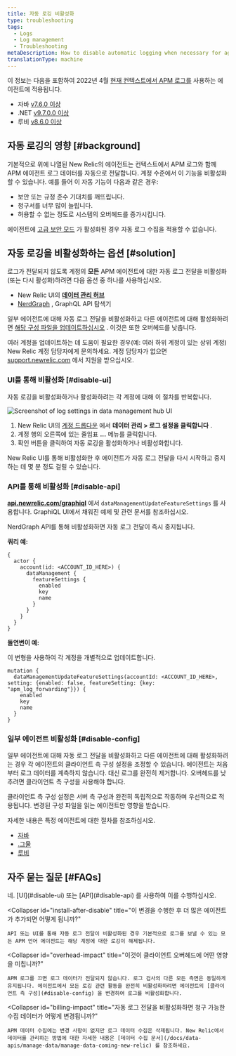 ```yaml
---
title: 자동 로깅 비활성화
type: troubleshooting
tags:
  - Logs
  - Log management
  - Troubleshooting
metaDescription: How to disable automatic logging when necessary for agents using APM logs in context.
translationType: machine
---
```



이 정보는 다음을 포함하여 2022년 4월 [현재 컨텍스트에서 APM 로그를](/docs/apm/new-relic-apm/getting-started/get-started-logs-context) 사용하는 에이전트에 적용됩니다.

* 자바 [v7.6.0 이상](/docs/release-notes/agent-release-notes/java-release-notes/)
* .NET [v9.7.0.0 이상](/docs/release-notes/agent-release-notes/net-release-notes/)
* 루비 [v8.6.0 이상](/docs/release-notes/agent-release-notes/ruby-release-notes/)

## 자동 로깅의 영향 [#background]

기본적으로 위에 나열된 New Relic의 에이전트는 컨텍스트에서 APM 로그와 함께 APM 에이전트 로그 데이터를 자동으로 전달합니다. 계정 수준에서 이 기능을 비활성화할 수 있습니다. 예를 들어 이 자동 기능이 다음과 같은 경우:

* 보안 또는 규정 준수 기대치를 깨뜨립니다.
* 청구서를 너무 많이 늘립니다.
* 허용할 수 없는 정도로 시스템의 오버헤드를 증가시킵니다.

에이전트에 [고급 보안 모드](/docs/apm/agents/manage-apm-agents/configuration/high-security-mode/) 가 활성화된 경우 자동 로그 수집을 적용할 수 없습니다.

## 자동 로깅을 비활성화하는 옵션 [#solution]

로그가 전달되지 않도록 계정의 **모든** APM 에이전트에 대한 자동 로그 전달을 비활성화(또는 다시 활성화)하려면 다음 옵션 중 하나를 사용하십시오.

* New Relic UI의 [**데이터 관리 허브**](#disable-ui)
* [NerdGraph](#disable-api) , GraphQL API 탐색기

일부 에이전트에 대해 자동 로그 전달을 비활성화하고 다른 에이전트에 대해 활성화하려면 [해당 구성 파일을 업데이트하십시오](#disable-config) . 이것은 또한 오버헤드를 낮춥니다.

여러 계정을 업데이트하는 데 도움이 필요한 경우(예: 여러 하위 계정이 있는 상위 계정) New Relic 계정 담당자에게 문의하세요. 계정 담당자가 없으면 [support.newrelic.com](https://support.newrelic.com) 에서 지원을 받으십시오.

### UI를 통해 비활성화 [#disable-ui]

자동 로깅을 비활성화하거나 활성화하려는 각 계정에 대해 이 절차를 반복합니다.

<img
  title="Disable automatic loggimg"
  alt="Screenshot of log settings in data management hub UI"
  src={autoLogsdisable}
/>

1. New Relic UI의 [계정 드롭다운](/docs/glossary/glossary/#account-dropdown) 에서 **데이터 관리 > 로그 설정을 클릭합니다** .
2. 계정 행의 오른쪽에 있는 줄임표 **...** 메뉴를 클릭합니다.
3. 확인 버튼을 클릭하여 자동 로깅을 활성화하거나 비활성화합니다.

New Relic UI를 통해 비활성화한 후 에이전트가 자동 로그 전달을 다시 시작하고 중지하는 데 몇 분 정도 걸릴 수 있습니다.

### API를 통해 비활성화 [#disable-api]

[**api.newrelic.com/graphiql**](https://api.newrelic.com/graphiql) 에서 `dataManagementUpdateFeatureSettings` 를 사용합니다. GraphiQL UI에서 채워진 예제 및 관련 문서를 참조하십시오.

NerdGraph API를 통해 비활성화하면 자동 로그 전달이 즉시 중지됩니다.

**쿼리 예:**

```
{
  actor {
    account(id: <ACCOUNT_ID_HERE>) {
      dataManagement {
        featureSettings {
          enabled
          key
          name
        }
      }
    }
  }
}
```

**돌연변이 예:**

이 변형을 사용하여 각 계정을 개별적으로 업데이트합니다.

```
mutation {
  dataManagementUpdateFeatureSettings(accountId: <ACCOUNT_ID_HERE>, setting: {enabled: false, featureSetting: {key: "apm_log_forwarding"}}) {
    enabled
    key
    name
  }
}
```

### 일부 에이전트 비활성화 [#disable-config]

일부 에이전트에 대해 자동 로그 전달을 비활성화하고 다른 에이전트에 대해 활성화하려는 경우 각 에이전트의 클라이언트 측 구성 설정을 조정할 수 있습니다. 에이전트는 처음부터 로그 데이터를 계측하지 않습니다. 대신 로그를 완전히 제거합니다. 오버헤드를 낮추려면 클라이언트 측 구성을 사용해야 합니다.

클라이언트 측 구성 설정은 서버 측 구성과 완전히 독립적으로 작동하며 우선적으로 적용됩니다. 변경된 구성 파일을 읽는 에이전트만 영향을 받습니다.

자세한 내용은 특정 에이전트에 대한 절차를 참조하십시오.

* [자바](/docs/logs/logs-context/java-configure-logs-context-all#2-decorate)
* [.그물](/docs/logs/logs-context/net-configure-logs-context-all#2-decorate)
* [루비](/logs/logs-context/configure-logs-context-ruby#2-decorate)

## 자주 묻는 질문 [#FAQs]

<CollapserGroup>
  <Collapser
    id="disable-before-install"
    title="언어 에이전트를 설치하기 전에 에이전트의 로그를 끌 수 있습니까?"
  >
    네. [UI](#disable-ui) 또는 [API](#disable-api) 를 사용하여 이를 수행하십시오.
  </Collapser>

  <Collapser
    id="install-after-disable"
    title="이 변경을 수행한 후 더 많은 에이전트가 추가되면 어떻게 됩니까?"
  >
    API 또는 UI를 통해 자동 로그 전달이 비활성화된 경우 기본적으로 로그를 보낼 수 있는 모든 APM 언어 에이전트는 해당 계정에 대한 로깅이 해제됩니다.
  </Collapser>

  <Collapser
    id="overhead-impact"
    title="이것이 클라이언트 오버헤드에 어떤 영향을 미칩니까?"
  >
    APM 로그를 끄면 로그 데이터가 전달되지 않습니다. 로그 검사의 다른 모든 측면은 동일하게 유지됩니다. 에이전트에서 모든 로깅 관련 활동을 완전히 비활성화하려면 에이전트의 [클라이언트 측 구성](#disable-config) 을 변경하여 로그를 비활성화합니다.
  </Collapser>

  <Collapser
    id="billing-impact"
    title="자동 로그 전달을 비활성화하면 청구 가능한 수집 데이터가 어떻게 변경됩니까?"
  >
    APM 데이터 수집에는 변경 사항이 없지만 로그 데이터 수집은 삭제됩니다. New Relic에서 데이터를 관리하는 방법에 대한 자세한 내용은 [데이터 수집 문서](/docs/data-apis/manage-data/manage-data-coming-new-relic) 를 참조하세요.
  </Collapser>
</CollapserGroup>